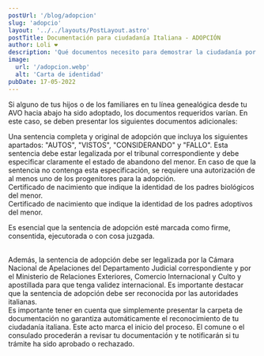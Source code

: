```yaml
---
postUrl: '/blog/adopcion'
slug: 'adopcio'
layout: '../../layouts/PostLayout.astro'
postTitle: Documentación para ciudadanía Italiana - ADOPCIÓN
author: Loli ❤️
description: 'Qué documentos necesito para demostrar la ciudadanía por adopción'
image:
  url: '/adopcion.webp'
  alt: 'Carta de identidad'
pubDate: 17-05-2022
---
```



<BlogTitle text="Ciudadanía por adopción" />

Si alguno de tus hijos o de los familiares en tu línea genealógica desde tu AVO hacia abajo ha sido adoptado, los documentos requeridos varían. En este caso, se deben presentar los siguientes documentos adicionales:

<div class="my-2 flex items-center">
	<Dot /> Una sentencia completa y original de adopción que incluya los siguientes apartados:
	"AUTOS", "VISTOS", "CONSIDERANDO" y "FALLO". Esta sentencia debe estar legalizada por el tribunal
	correspondiente y debe especificar claramente el estado de abandono del menor. En caso de que la
	sentencia no contenga esta especificación, se requiere una autorización de al menos uno de los
	progenitores para la adopción.
</div>
<div class="my-2 flex items-center">
	<Dot />
	Certificado de nacimiento que indique la identidad de los padres biológicos del menor.
</div>
<div class="my-2 flex items-center">
	<Dot />
	Certificado de nacimiento que indique la identidad de los padres adoptivos del menor.
</div>

Es esencial que la sentencia de adopción esté marcada como firme, consentida, ejecutorada o con cosa juzgada.

<br />
Además, la sentencia de adopción debe ser legalizada por la Cámara Nacional de Apelaciones del Departamento
Judicial correspondiente y por el Ministerio de Relaciones Exteriores, Comercio Internacional y Culto
y apostillada para que tenga validez internacional. Es importante destacar que la sentencia de adopción
debe ser reconocida por las autoridades italianas.

<br />
Es importante tener en cuenta que simplemente presentar la carpeta de documentación no garantiza automáticamente
el reconocimiento de tu ciudadanía italiana. Este acto marca el inicio del proceso. El comune o el consulado
procederán a revisar tu documentación y te notificarán si tu trámite ha sido aprobado o rechazado.
